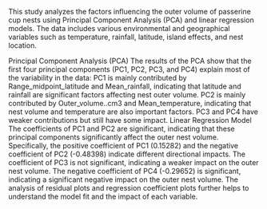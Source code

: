 This study analyzes the factors influencing the outer volume of passerine cup nests using Principal Component Analysis (PCA) and linear regression models. The data includes various environmental and geographical variables such as temperature, rainfall, latitude, island effects, and nest location.

Principal Component Analysis (PCA)
The results of the PCA show that the first four principal components (PC1, PC2, PC3, and PC4) explain most of the variability in the data:
PC1 is mainly contributed by Range_midpoint_latitude and Mean_rainfall, indicating that latitude and rainfall are significant factors affecting nest outer volume.
PC2 is mainly contributed by Outer_volume..cm3 and Mean_temperature, indicating that nest volume and temperature are also important factors.
PC3 and PC4 have weaker contributions but still have some impact.
Linear Regression Model
The coefficients of PC1 and PC2 are significant, indicating that these principal components significantly affect the outer nest volume. Specifically, the positive coefficient of PC1 (0.15282) and the negative coefficient of PC2 (-0.48398) indicate different directional impacts.
The coefficient of PC3 is not significant, indicating a weaker impact on the outer nest volume.
The negative coefficient of PC4 (-0.29652) is significant, indicating a significant negative impact on the outer nest volume.
The analysis of residual plots and regression coefficient plots further helps to understand the model fit and the impact of each variable.

